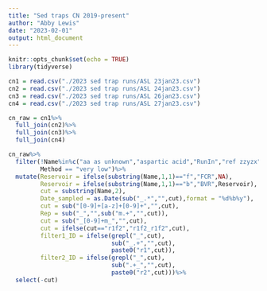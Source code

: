 ```yaml
---
title: "Sed traps CN 2019-present"
author: "Abby Lewis"
date: "2023-02-01"
output: html_document
---
```


```r
knitr::opts_chunk$set(echo = TRUE)
library(tidyverse)
```

```r
cn1 = read.csv("./2023 sed trap runs/ASL 23jan23.csv")
cn2 = read.csv("./2023 sed trap runs/ASL 24jan23.csv")
cn3 = read.csv("./2023 sed trap runs/ASL 26jan23.csv")
cn4 = read.csv("./2023 sed trap runs/ASL 27jan23.csv")

cn_raw = cn1%>%
  full_join(cn2)%>%
  full_join(cn3)%>%
  full_join(cn4)

cn_raw%>%
  filter(!Name%in%c("aa as unknown","aspartic acid","RunIn","ref zzyzx","crucible blank","internal reference zzyzx"),
         Method == "very low")%>%
  mutate(Reservoir = ifelse(substring(Name,1,1)=="f","FCR",NA),
         Reservoir = ifelse(substring(Name,1,1)=="b","BVR",Reservoir),
         cut = substring(Name,2),
         Date_sampled = as.Date(sub("_.*","",cut),format = "%d%b%y"),
         cut = sub("[0-9]+[a-z]+[0-9]+","",cut),
         Rep = sub("_","",sub("m.+","",cut)),
         cut = sub("_[0-9]+m_","",cut),
         cut = ifelse(cut=="r1f2","r1f2_r1f2",cut),
         filter1_ID = ifelse(grepl("_",cut),
                             sub("_.+","",cut),
                             paste0("r1",cut)),
         filter2_ID = ifelse(grepl("_",cut),
                             sub(".+_","",cut),
                             paste0("r2",cut)))%>%
  select(-cut)
```


